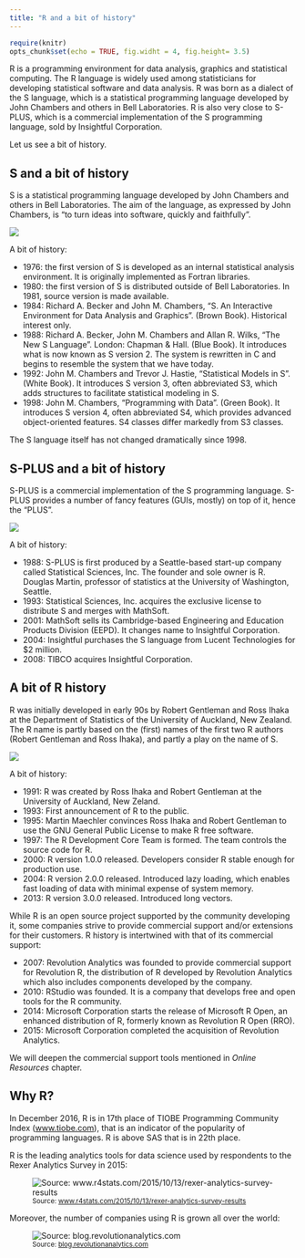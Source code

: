 ```yaml
---
title: "R and a bit of history"
---
```


```r
require(knitr)
opts_chunk$set(echo = TRUE, fig.widht = 4, fig.height= 3.5)
```

R is a programming environment for data analysis, graphics and statistical computing. The R language is widely used among statisticians for developing statistical software and data analysis. 
R was born as a dialect of the S language, which is a statistical programming language developed by John Chambers and others in Bell Laboratories. R is also very close to S-PLUS, which is a commercial implementation of the S programming language, sold by Insightful Corporation. 

Let us see a bit of history.

## S and a bit of history

S is a statistical programming language developed by John Chambers and others in Bell Laboratories. The aim of the language, as expressed by John Chambers, is "to turn ideas into software, quickly and faithfully".

![](./images/s-rev.png)



A bit of history:

 - 1976: the first version of S is developed  as an internal statistical analysis environment. It is originally implemented as Fortran libraries.
 - 1980: the first version of S is distributed outside of Bell Laboratories. In 1981, source version is made available.
 - 1984: Richard A. Becker and John M. Chambers, "S. An Interactive Environment for Data Analysis and Graphics". (Brown Book). Historical interest only.
 - 1988: Richard A. Becker, John M. Chambers and Allan R. Wilks, "The New S Language". London: Chapman & Hall. (Blue Book). It introduces what is now known as S version 2. The system is rewritten in C and begins to resemble the system that we have today.
 - 1992: John M. Chambers and Trevor J. Hastie, "Statistical Models in S". (White Book). It introduces S version 3, often abbreviated S3, which adds structures to facilitate statistical modeling in S.
 - 1998: John M. Chambers, "Programming with Data". (Green Book). It introduces S version 4, often abbreviated S4, which provides advanced object-oriented features. S4 classes differ markedly from S3 classes.

The S language itself has not changed dramatically since 1998.


## S-PLUS and a bit of history

S-PLUS is a commercial implementation of the S programming language. S-PLUS provides a number of fancy features (GUIs, mostly) on top of it, hence the "PLUS".


![](./images/s+.png)

A bit of history:

  - 1988: S-PLUS is first produced by a Seattle-based start-up company called Statistical Sciences, Inc. The founder and sole owner is R. Douglas Martin, professor of statistics at the University of Washington, Seattle.
 - 1993: Statistical Sciences, Inc. acquires the exclusive license to distribute S and merges with MathSoft.
 - 2001: MathSoft sells its Cambridge-based Engineering and Education Products Division (EEPD). It changes name to Insightful Corporation.
 - 2004: Insightful purchases the S language from Lucent Technologies for $2 million.
 - 2008: TIBCO acquires Insightful Corporation.


## A bit of R history

R was initially developed in early 90s by Robert Gentleman and Ross Ihaka at the Department of Statistics of the University of Auckland, New Zealand. The R name is partly based on the (first) names of the first two R authors (Robert Gentleman and Ross Ihaka), and partly a play on the name of S.

![](./images/r.png)

A bit of history:

 - 1991: R was created by Ross Ihaka and Robert Gentleman at the University of Auckland, New Zeland.
 - 1993: First announcement of R to the public.
 - 1995: Martin Maechler convinces Ross Ihaka and Robert Gentleman to use the GNU General Public License to make R free software.
 - 1997: The R Development Core Team is formed. The team controls the source code for R.
 - 2000: R version 1.0.0 released. Developers consider R stable enough for production use.
 - 2004: R version 2.0.0 released. Introduced lazy loading, which enables fast loading of data with minimal expense of system memory.
 - 2013: R version 3.0.0 released. Introduced long vectors.

While R is an open source project supported by the community developing it, some companies strive to provide commercial support and/or extensions for their customers. R history is intertwined with that of its commercial support:

- 2007: Revolution Analytics was founded to provide commercial support for Revolution R, the distribution of R developed by Revolution Analytics which also includes components developed by the company.
- 2010: RStudio was founded. It is a company that develops free and open tools for the R community.
- 2014: Microsoft Corporation starts the release of Microsoft R Open, an enhanced distribution of R, formerly known as Revolution R Open (RRO).
- 2015: Microsoft Corporation completed the acquisition of Revolution Analytics.


We will deepen the commercial support tools mentioned in _Online Resources_ chapter.



## Why R?

In December 2016, R is in 17th place of TIOBE Programming Community Index ([www.tiobe.com](http://www.tiobe.com/tiobe-index/)), that is an indicator of the popularity of programming languages. R is above SAS that is in 22th place.

R is the leading analytics tools for data science used by respondents to the Rexer Analytics Survey in 2015:

![<small>Source: [www.r4stats.com/2015/10/13/rexer-analytics-survey-results](http://r4stats.com/2015/10/13/rexer-analytics-survey-results/)</small>](./images/r-popularity.png)

Moreover, the number of companies using R is grown all over the world:

![<small>Source: [blog.revolutionanalytics.com](http://blog.revolutionanalytics.com/)</small>](./images/company-using-r.png)


